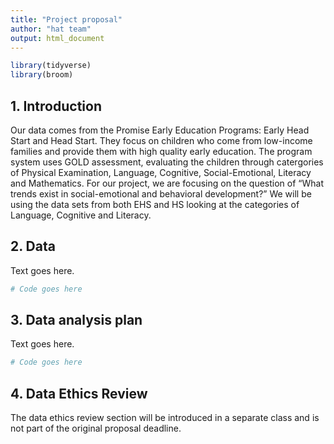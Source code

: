```yaml
---
title: "Project proposal"
author: "hat team"
output: html_document
---
```


```r
library(tidyverse)
library(broom)
```

## 1. Introduction

Our data comes from the Promise Early Education Programs: Early Head Start and Head Start. They focus on children who come from low-income families and provide them with high quality early education. The program system uses GOLD assessment, evaluating the children through catergories of Physical Examination, Language, Cognitive, Social-Emotional, Literacy and Mathematics. 
For our project, we are focusing on the question of "What trends exist in social-emotional and behavioral development?" We will be using the data sets from both EHS and HS looking at the categories of Language, Cognitive and Literacy.  

## 2. Data

Text goes here.

```r
# Code goes here
```

## 3. Data analysis plan

Text goes here.


```r
# Code goes here
```


## 4. Data Ethics Review

The data ethics review section will be introduced in a separate class and is not part of the original proposal deadline.

